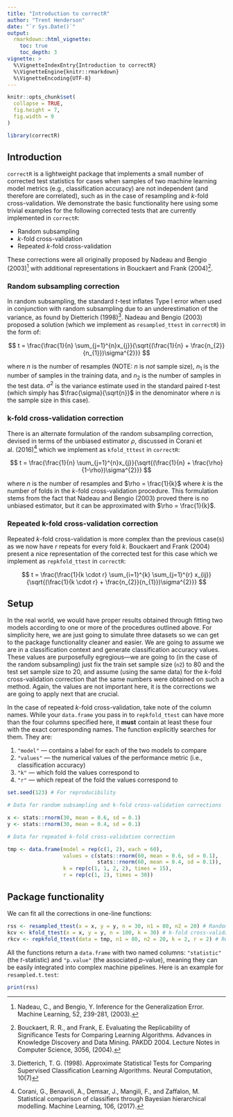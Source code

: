 ```yaml
---
title: "Introduction to correctR"
author: "Trent Henderson"
date: "`r Sys.Date()`"
output: 
  rmarkdown::html_vignette:
    toc: true
    toc_depth: 3
vignette: >
  %\VignetteIndexEntry{Introduction to correctR}
  %\VignetteEngine{knitr::rmarkdown}
  %\VignetteEncoding{UTF-8}
---
```


```r
knitr::opts_chunk$set(
  collapse = TRUE,
  fig.height = 7,
  fig.width = 9
)
```

```r
library(correctR)
```

## Introduction

`correctR` is a lightweight package that implements a small number of corrected test statistics for cases when samples of two machine learning model metrics (e.g., classification accuracy) are not independent (and therefore are correlated), such as in the case of resampling and $k$-fold cross-validation. We demonstrate the basic functionality here using some trivial examples for the following corrected tests that are currently implemented in `correctR`:

* Random subsampling
* $k$-fold cross-validation
* Repeated $k$-fold cross-validation

These corrections were all originally proposed by Nadeau and Bengio (2003)^[Nadeau, C., and Bengio, Y. Inference for the Generalization Error. Machine Learning, 52, 239-281, (2003).] with additional representations in Bouckaert and Frank (2004)^[Bouckaert, R. R., and Frank, E. Evaluating the Replicability of Significance Tests for Comparing Learning Algorithms. Advances in Knowledge Discovery and Data Mining. PAKDD 2004. Lecture Notes in Computer Science, 3056, (2004).].

### Random subsampling correction

In random subsampling, the standard $t$-test inflates Type I error when used in conjunction with random subsampling due to an underestimation of the variance, as found by Dietterich (1998)^[Dietterich, T. G. (1998). Approximate Statistical Tests for Comparing Supervised Classification Learning Algorithms. Neural Computation, 10(7)]. Nadeau and Bengio (2003) proposed a solution (which we implement as `resampled_ttest` in `correctR`) in the form of:

$$
t = \frac{\frac{1}{n} \sum_{j=1}^{n}x_{j}}{\sqrt{(\frac{1}{n} + \frac{n_{2}}{n_{1}})\sigma^{2}}}
$$

where $n$ is the number of resamples (NOTE: $n$ is *not* sample size), $n_{1}$ is the number of samples in the training data, and $n_{2}$ is the number of samples in the test data. $\sigma^{2}$ is the variance estimate used in the standard paired $t$-test (which simply has $\frac{\sigma}{\sqrt{n}}$ in the denominator where $n$ is the sample size in this case).

### k-fold cross-validation correction

There is an alternate formulation of the random subsampling correction, devised in terms of the unbiased estimator $\rho$, discussed in Corani et al. (2016)^[Corani, G., Benavoli, A., Demsar, J., Mangili, F., and Zaffalon, M. Statistical comparison of classifiers through Bayesian hierarchical modelling. Machine Learning, 106, (2017).] which we implement as `kfold_tttest` in `correctR`:

$$
t = \frac{\frac{1}{n} \sum_{j=1}^{n}x_{j}}{\sqrt{(\frac{1}{n} + \frac{\rho}{1-\rho})\sigma^{2}}}
$$

where $n$ is the number of resamples and $\rho = \frac{1}{k}$ where $k$ is the number of folds in the $k$-fold cross-validation procedure. This formulation stems from the fact that Nadeau and Bengio (2003) proved there is no unbiased estimator, but it can be approximated with $\rho = \frac{1}{k}$.

### Repeated k-fold cross-validation correction

Repeated $k$-fold cross-validation is more complex than the previous case(s) as we now have $r$ repeats for every fold $k$. Bouckaert and Frank (2004) present a nice representation of the corrected test for this case which we implement as `repkfold_ttest` in `correctR`:

$$
t = \frac{\frac{1}{k \cdot r} \sum_{i=1}^{k} \sum_{j=1}^{r} x_{ij}}{\sqrt{(\frac{1}{k \cdot r} + \frac{n_{2}}{n_{1}})\sigma^{2}}}
$$

## Setup

In the real world, we would have proper results obtained through fitting two models according to one or more of the procedures outlined above. For simplicity here, we are just going to simulate three datasets so we can get to the package functionality cleaner and easier. We are going to assume we are in a classification context and generate classification accuracy values. These values are purposefully egregious---we are going to (in the case of the random subsampling) just fix the train set sample size (`n2`) to 80 and the test set sample size to 20, and assume (using the same data) for the $k$-fold cross-validation correction that the same numbers were obtained on such a method. Again, the values are not important here, it is the corrections we are going to apply next that are crucial.

In the case of repeated $k$-fold cross-validation, take note of the column names. While your `data.frame` you pass in to `repkfold_ttest` can have more than the four columns specified here, it **must** contain at least these four with the exact corresponding names. The function explicitly searches for them. They are:

1. `"model"` --- contains a label for each of the two models to compare
2. `"values"` --- the numerical values of the performance metric (i.e., classification accuracy)
3. `"k"` --- which fold the values correspond to
4. `"r"` --- which repeat of the fold the values correspond to

```r
set.seed(123) # For reproducibility

# Data for random subsampling and k-fold cross-validation corrections

x <- stats::rnorm(30, mean = 0.6, sd = 0.1)
y <- stats::rnorm(30, mean = 0.4, sd = 0.1)

# Data for repeated k-fold cross-validation correction

tmp <- data.frame(model = rep(c(1, 2), each = 60),
                  values = c(stats::rnorm(60, mean = 0.6, sd = 0.1), 
                             stats::rnorm(60, mean = 0.4, sd = 0.1)),
                  k = rep(c(1, 1, 2, 2), times = 15),
                  r = rep(c(1, 2), times = 30))
```

## Package functionality

We can fit all the corrections in one-line functions:

```r
rss <- resampled_ttest(x = x, y = y, n = 30, n1 = 80, n2 = 20) # Random subsampling
kcv <- kfold_ttest(x = x, y = y, n = 100, k = 30) # k-fold cross-validation
rkcv <- repkfold_ttest(data = tmp, n1 = 80, n2 = 20, k = 2, r = 2) # Repeated k-fold cross-validation
```

All the functions return a `data.frame` with two named columns: `"statistic"` (the $t$-statistic) and `"p.value"` (the associated $p$-value), meaning they can be easily integrated into complex machine pipelines. Here is an example for `resampled.t.test`:

```r
print(rss)
```
